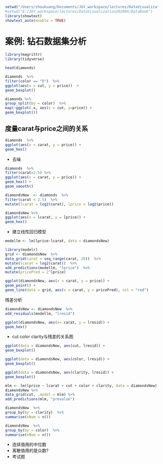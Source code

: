 <!-- execute:
  warning: false
  message: false -->

```{r, echo = FALSE, message = FALSE}
setwd("/Users/zhoukuang/Documents/JGY_workspace/lectures/DataVisualization202004/DataBook")
#setwd("E:/JGY_workspace/lectures/DataVisualization202004/DataBook")
library(showtext)
showtext_auto(enable = TRUE)
```
# 案例: 钻石数据集分析

```{r}
library(magrittr)
library(tidyverse)
```


```{r}
head(diamonds)
```


```{r}
diamonds  %>% 
filter(color == "D")  %>% 
ggplot(aes(x = cut, y = price))  + 
geom_boxplot()
```

```{r}
diamonds %>% 
group_split(by = color)  %>% 
map(~ggplot(.x, aes(x = cut, y=price)) +
geom_boxplot())
```

## 度量carat与price之间的关系


```{r}
diamonds  %>% 
ggplot(aes(x = carat, y = price)) +
geom_hex()
```

- 去噪

```{r}
diamonds  %>% 
filter(carat<2.5) %>% 
ggplot(aes(x = carat, y = price)) +
geom_hex() +
geom_smooth()
```


```{r}
diamondsNew  <- diamonds  %>% 
filter(carat < 2.5)  %>% 
mutate(lcarat = log2(carat), lprice = log2(price))
```


```{r}
diamondsNew %>% 
ggplot(aes(x = lcarat, y = lprice)) +
geom_hex()
```

- 建立线性回归模型

```{r}
modellm <- lm(lprice~lcarat, data = diamondsNew)
```


```{r}
library(modelr)
grid <- diamondsNew  %>% 
data_grid(carat = seq_range(carat, 20))  %>%   
mutate(lcarat = log2(carat))  %>% 
add_predictions(modellm, "lprice")  %>% 
mutate(pricePred = 2^lprice) 
```


```{r}
ggplot(diamondsNew, aes(x = carat, y = price)) + 
geom_point() +
geom_line(data = grid, aes(x = carat, y = pricePred), col = "red")
```

残差分析

```{r}
diamondsNew <- diamondsNew  %>% 
add_residuals(modellm, "lresid")  

ggplot(diamondsNew, aes(x= carat, y = lresid)) +
geom_hex()
```

- cut color clarity与残差的关系图

```{r}
ggplot(data = diamondsNew, aes(cut, lresid)) +
geom_boxplot()
```

```{r}
ggplot(data = diamondsNew, aes(color, lresid)) +
geom_boxplot()
```

```{r}
ggplot(data = diamondsNew, aes(clarity, lresid)) +
geom_boxplot()
```

```{r}
mlm <- lm(lprice ~ lcarat + cut + color + clarity, data = diamondsNew)
diamondsNew %>% 
data_grid(cut, .model = mlm) %>% 
add_predictions(mlm, "prevalue")
```


```{r}
diamondsNew  %>% 
group_by(by = clarity)  %>% 
summarise(nNum = n())
```

```{r}
diamondsNew  %>% 
group_by(by = color)  %>% 
summarise(nNum = n())
```

- 连续值用的中位数
- 离散值用的是众数?
- 考试题